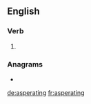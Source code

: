 ==English==

===Verb===
{{head|en|present participle}}

# {{present participle of|asperate|lang=en|nocat=1}}

===Anagrams===
* {{l|en|separating}}

[[de:asperating]]
[[fr:asperating]]